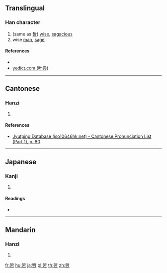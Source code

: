 {{character info/new}}
==Translingual==

===Han character===
{{Han char|rn=30|rad=口|as=08|sn=11|four=|canj=HLR|ids=⿱斦口}}

# (same as [[哲]]) [[wise]], [[sagacious]]
# wise [[man]], [[sage]]

====References====
* {{Han ref|kx=0196.261|dkj=03873|dj=0418.100|hdz=10643.020|uh=5560|ud=21856}}
* [http://yedict.com/htm/55/5560.htm yedict.com (叶典)]

----

==Cantonese==

===Hanzi===
{{yue-hanzi|jyut=[[zit3]]|y=jit3}}

# {{defn|lang=yue|sort=口08}}

====References====
* [http://www.iso10646hk.net/jp/document/download.jsp Jyutping Database (iso10646hk.net) - Cantonese Pronunciation List (Part 1), p. 80]

----

==Japanese==

===Kanji===
{{ja-kanji|grade=|rs=口08}}

# {{defn|lang=ja|sort=口08}}

====Readings====
* {{ja-readings|on=[[てつ]] (tetsu)|kun=[[さとい]] (satoi)}}

----

==Mandarin==

===Hanzi===
{{cmn-hanzi|pin=[[zhé]] ([[zhe2]])|wg=che<sup>2</sup>}}

# {{defn|lang=cmn|sort=口08}}

[[fr:啠]]
[[hu:啠]]
[[ja:啠]]
[[pl:啠]]
[[th:啠]]
[[zh:啠]]